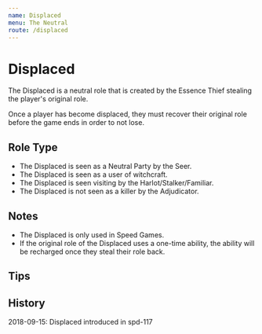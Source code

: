 ```yaml
---
name: Displaced
menu: The Neutral
route: /displaced
---
```


# Displaced

The Displaced is a neutral role that is created by the Essence Thief stealing the player's original role.

Once a player has become displaced, they must recover their original role before the game ends in order to not lose.

## Role Type

- The Displaced is seen as a Neutral Party by the Seer.
- The Displaced is seen as a user of witchcraft.
- The Displaced is seen visiting by the Harlot/Stalker/Familiar.
- The Displaced is not seen as a killer by the Adjudicator.

## Notes

- The Displaced is only used in Speed Games.
- If the original role of the Displaced uses a one-time ability, the ability will be recharged once they steal their role back.

## Tips

## History

2018-09-15: Displaced introduced in spd-117
